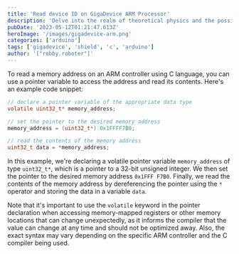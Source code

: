 ```yaml
---
title: 'Read device ID on GigaDevice ARM Processor'
description: 'Delve into the realm of theoretical physics and the possibilities of traversable wormholes and warp drives.'
pubDate: '2023-05-12T01:21:47.613Z'
heroImage: '/images/gigadevice-arm.png'
categories: ['arduino']
tags: ['gigadevice', 'shield', 'c', 'arduino']
author: '["robby.roboter"]'
---
```



To read a memory address on an ARM controller using C language, you can use a pointer variable to access the address and read its contents. Here's an example code snippet:

```c
// declare a pointer variable of the appropriate data type
volatile uint32_t* memory_address;

// set the pointer to the desired memory address
memory_address = (uint32_t*) 0x1FFFF7B0;

// read the contents of the memory address
uint32_t data = *memory_address;
```

In this example, we're declaring a volatile pointer variable `memory_address` of type `uint32_t*`, which is a pointer to a 32-bit unsigned integer. We then set the pointer to the desired memory address `0x1FFF F7B0`. Finally, we read the contents of the memory address by dereferencing the pointer using the `*` operator and storing the data in a variable `data`.

Note that it's important to use the `volatile` keyword in the pointer declaration when accessing memory-mapped registers or other memory locations that can change unexpectedly, as it informs the compiler that the value can change at any time and should not be optimized away. Also, the exact syntax may vary depending on the specific ARM controller and the C compiler being used.